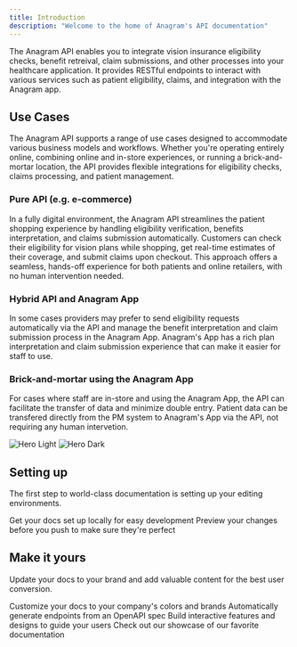 ```yaml
---
title: Introduction
description: "Welcome to the home of Anagram's API documentation"
---
```


The Anagram API enables you to integrate vision insurance eligibility checks, benefit retreival, claim submissions, and other processes into your healthcare application. It provides RESTful endpoints to interact with various services such as patient eligibility, claims, and integration with the Anagram app.

## Use Cases
The Anagram API supports a range of use cases designed to accommodate various business models and workflows. Whether you're operating entirely online, combining online and in-store experiences, or running a brick-and-mortar location, the API provides flexible integrations for eligibility checks, claims processing, and patient management.

### Pure API (e.g. e-commerce)
In a fully digital environment, the Anagram API streamlines the patient shopping experience by handling eligibility verification, benefits interpretation, and claims submission automatically. Customers can check their eligibility for vision plans while shopping, get real-time estimates of their coverage, and submit claims upon checkout. This approach offers a seamless, hands-off experience for both patients and online retailers, with no human intervention needed.

### Hybrid API and Anagram App
In some cases providers may prefer to send eligibility requests automatically via the API and manage the benefit interpretation and claim submission process in the Anagram App. Anagram's App has a rich plan interpretation and claim submission experience that can make it easier for staff to use.

### Brick-and-mortar using the Anagram App
For cases where staff are in-store and using the Anagram App, the API can facilitate the transfer of data and minimize double entry. Patient data can be transfered directly from the PM system to Anagram's App via the API, not requiring any human intervetion. 




<img
  className="block dark:hidden"
  src="/images/hero-light.png"
  alt="Hero Light"
/>
<img
  className="hidden dark:block"
  src="/images/hero-dark.png"
  alt="Hero Dark"
/>

## Setting up

The first step to world-class documentation is setting up your editing environments.

<CardGroup cols={2}>
  <Card
    title="Edit Your Docs"
    icon="pen-to-square"
    href="https://mintlify.com/docs/quickstart"
  >
    Get your docs set up locally for easy development
  </Card>
  <Card
    title="Preview Changes"
    icon="image"
    href="https://mintlify.com/docs/development"
  >
    Preview your changes before you push to make sure they're perfect
  </Card>
</CardGroup>

## Make it yours

Update your docs to your brand and add valuable content for the best user conversion.

<CardGroup cols={2}>
  <Card
    title="Customize Style"
    icon="palette"
    href="https://mintlify.com/docs/settings/global"
  >
    Customize your docs to your company's colors and brands
  </Card>
  <Card
    title="Reference APIs"
    icon="code"
    href="https://mintlify.com/docs/api-playground/openapi"
  >
    Automatically generate endpoints from an OpenAPI spec
  </Card>
  <Card
    title="Add Components"
    icon="screwdriver-wrench"
    href="https://mintlify.com/docs/content/components/accordions"
  >
    Build interactive features and designs to guide your users
  </Card>
  <Card
    title="Get Inspiration"
    icon="stars"
    href="https://mintlify.com/customers"
  >
    Check out our showcase of our favorite documentation
  </Card>
</CardGroup>
